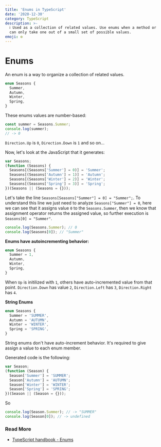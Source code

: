 ```yaml
---
title: 'Enums in TypeScript'
date: '2020-12-30'
category: TypeScript
description: >-
  ℹ️ Used as a collection of related values. Use enums when a method or variable
  can only take one out of a small set of possible values.
emoji: ⚙️
---
```


# Enums

An enum is a way to organize a collection of related values.

```typescript
enum Seasons {
  Summer,
  Autumn,
  Winter,
  Spring,
}
```

These enums values are number-based:

```typescript
const summer = Seasons.Summer;
console.log(summer);
// -> 0
```

`Direction.Up` is `0`, `Direction.Down` is `1` and so on...

Now, let's look at the JavaScript that it generates:

```javascript
var Seasons;
(function (Seasons) {
  Seasons[(Seasons['Summer'] = 0)] = 'Summer';
  Seasons[(Seasons['Autumn'] = 1)] = 'Autumn';
  Seasons[(Seasons['Winter'] = 2)] = 'Winter';
  Seasons[(Seasons['Spring'] = 3)] = 'Spring';
})(Seasons || (Seasons = {}));
```

Let's take the line `Seasons[Seasons["Summer"] = 0] = "Summer";`. To understand this line we just need to analyze `Seasons["Summer"] = 0`, here we can see that it assigns value `0` to the `Seasons.Summer`, then we know that assignment operator returns the assigned value, so further execution is `Seasons[0] = "Summer"`.

```javascript
console.log(Seasons.Summer); // 0
console.log(Seasons[0]); // "Summer"
```

**Enums have autoincrementing behavior:**

```typescript
enum Seasons {
  Summer = 1,
  Autumn,
  Winter,
  Spring,
}
```

When `Up` is initilized with `1`, others have auto-incremented value from that point. `Direction.Down` has value `2`, `Direction.Left` has `3`, `Direction.Right` has `4`.

**String Enums**

```typescript
enum Seasons {
  Summer = 'SUMMER',
  Autumn = 'AUTUMN',
  Winter = 'WINTER',
  Spring = 'SPRING',
}
```

String enums don't have auto-increment behavior. It's required to give assign a value to each enum member.

Generated code is the following:

```javascript
var Season;
(function (Season) {
  Season['Summer'] = 'SUMMER';
  Season['Autumn'] = 'AUTUMN';
  Season['Winter'] = 'WINTER';
  Season['Spring'] = 'SPRING';
})(Season || (Season = {}));
```

So

```javascript
console.log(Season.Summer); // -> "SUMMER"
console.log(Season[0]); // -> undefined
```

### Read More

- [TypeScript handbook - Enums](https://www.typescriptlang.org/docs/handbook/enums.html)
